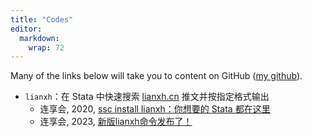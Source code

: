 ```yaml
---
title: "Codes"
editor: 
  markdown: 
    wrap: 72
---
```


Many of the links below will take you to content on GitHub
([my github](https://github.com/arlionn)).

- `lianxh`：在 Stata 中快速搜索 [lianxh.cn](https://www.lianxh.cn) 推文并按指定格式输出
  - 连享会, 2020, [ssc install lianxh：你想要的 Stata 都在这里](https://www.lianxh.cn/details/233.html)
  - 连享会, 2023, [新版lianxh命令发布了！](https://www.lianxh.cn/details/1296.html)

